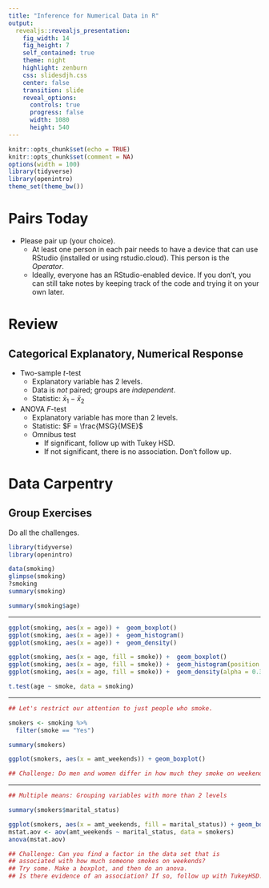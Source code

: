 ```yaml
---
title: "Inference for Numerical Data in R"
output: 
  revealjs::revealjs_presentation:
    fig_width: 14 
    fig_height: 7
    self_contained: true
    theme: night
    highlight: zenburn
    css: slidesdjh.css
    center: false
    transition: slide
    reveal_options:
      controls: true
      progress: false
      width: 1080
      height: 540
---
```


```r
knitr::opts_chunk$set(echo = TRUE)
knitr::opts_chunk$set(comment = NA)
options(width = 100)
library(tidyverse)
library(openintro)
theme_set(theme_bw())
```

# Pairs Today

- Please pair up (your choice).
    - At least one person in each pair needs to have a device that can use RStudio (installed or using rstudio.cloud). This person is the *Operator*.
    - Ideally, everyone has an RStudio-enabled device. If you don't, you can still take notes by keeping track of the code and trying it on your own later.
    
# Review

## Categorical Explanatory, Numerical Response

- Two-sample $t$-test
    - Explanatory variable has 2 levels.
    - Data is *not* paired; groups are *independent*.
    - Statistic: $\bar{x}_1 - \bar{x}_2$
- ANOVA $F$-test
    - Explanatory variable has more than 2 levels.
    - Statistic: $F = \frac{MSG}{MSE}$
    - Omnibus test
        - If significant, follow up with Tukey HSD.
        - If not significant, there is no association. Don't follow up.
    
# Data Carpentry

## Group Exercises

Do all the challenges.

```r
library(tidyverse)
library(openintro)

data(smoking)
glimpse(smoking)
?smoking
summary(smoking)

summary(smoking$age)
```

---

```r
ggplot(smoking, aes(x = age)) +  geom_boxplot() 
ggplot(smoking, aes(x = age)) +  geom_histogram() 
ggplot(smoking, aes(x = age)) +  geom_density() 

ggplot(smoking, aes(x = age, fill = smoke)) +  geom_boxplot() 
ggplot(smoking, aes(x = age, fill = smoke)) +  geom_histogram(position = "dodge") 
ggplot(smoking, aes(x = age, fill = smoke)) +  geom_density(alpha = 0.3) 

t.test(age ~ smoke, data = smoking)
```

---

```r
## Let's restrict our attention to just people who smoke.

smokers <- smoking %>%
  filter(smoke == "Yes")

summary(smokers)

ggplot(smokers, aes(x = amt_weekends)) + geom_boxplot()

## Challenge: Do men and women differ in how much they smoke on weekends? ## Make a plot and do a t-test.
```

---

```r
## Multiple means: Grouping variables with more than 2 levels

summary(smokers$marital_status)

ggplot(smokers, aes(x = amt_weekends, fill = marital_status)) + geom_boxplot()
mstat.aov <- aov(amt_weekends ~ marital_status, data = smokers)
anova(mstat.aov)

## Challenge: Can you find a factor in the data set that is
## associated with how much someone smokes on weekends? 
## Try some. Make a boxplot, and then do an anova. 
## Is there evidence of an association? If so, follow up with TukeyHSD.
```

